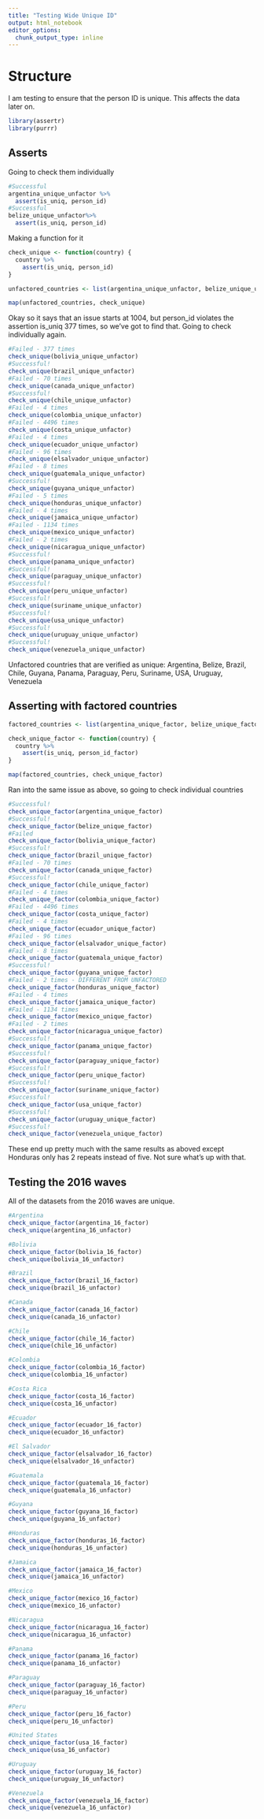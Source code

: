 ```yaml
---
title: "Testing Wide Unique ID"
output: html_notebook
editor_options: 
  chunk_output_type: inline
---
```


# Structure
I am testing to ensure that the person ID is unique. This affects the data later on.

```r
library(assertr)
library(purrr)
```


## Asserts
Going to check them individually
```r
#Successful
argentina_unique_unfactor %>% 
  assert(is_uniq, person_id)
#Successful
belize_unique_unfactor%>% 
  assert(is_uniq, person_id)
```

Making a function for it
```r
check_unique <- function(country) {
  country %>% 
    assert(is_uniq, person_id)
}
```

```r
unfactored_countries <- list(argentina_unique_unfactor, belize_unique_unfactor, bolivia_unique_unfactor, brazil_unique_unfactor, canada_unique_unfactor, chile_unique_unfactor, colombia_unique_unfactor, costa_unique_unfactor, ecuador_unique_unfactor, elsalvador_unique_unfactor, guatemala_unique_unfactor, guyana_unique_unfactor, honduras_unique_unfactor, jamaica_unique_unfactor, mexico_unique_unfactor, nicaragua_unique_unfactor, panama_unique_unfactor, paraguay_unique_unfactor, peru_unique_unfactor, suriname_unique_unfactor, usa_unique_unfactor, uruguay_unique_unfactor, venezuela_unique_unfactor)
```

```r
map(unfactored_countries, check_unique)
```

Okay so it says that an issue starts at 1004, but person_id violates the assertion is_uniq 377 times, so we've got to find that. Going to check individually again.

```r
#Failed - 377 times
check_unique(bolivia_unique_unfactor)
#Successful!
check_unique(brazil_unique_unfactor)
#Failed - 70 times
check_unique(canada_unique_unfactor)
#Successful!
check_unique(chile_unique_unfactor)
#Failed - 4 times
check_unique(colombia_unique_unfactor)
#Failed - 4496 times
check_unique(costa_unique_unfactor)
#Failed - 4 times
check_unique(ecuador_unique_unfactor)
#Failed - 96 times
check_unique(elsalvador_unique_unfactor)
#Failed - 8 times
check_unique(guatemala_unique_unfactor)
#Successful!
check_unique(guyana_unique_unfactor)
#Failed - 5 times
check_unique(honduras_unique_unfactor)
#Failed - 4 times
check_unique(jamaica_unique_unfactor)
#Failed - 1134 times
check_unique(mexico_unique_unfactor)
#Failed - 2 times
check_unique(nicaragua_unique_unfactor)
#Successful!
check_unique(panama_unique_unfactor)
#Successful!
check_unique(paraguay_unique_unfactor)
#Successful!
check_unique(peru_unique_unfactor)
#Successful!
check_unique(suriname_unique_unfactor)
#Successful!
check_unique(usa_unique_unfactor)
#Successful!
check_unique(uruguay_unique_unfactor)
#Successful!
check_unique(venezuela_unique_unfactor)
```

Unfactored countries that are verified as unique:
Argentina, Belize, Brazil, Chile, Guyana, Panama, Paraguay, Peru, Suriname, USA, Uruguay, Venezuela

## Asserting with factored countries

```r
factored_countries <- list(argentina_unique_factor, belize_unique_factor, bolivia_unique_factor, brazil_unique_factor, canada_unique_factor, chile_unique_factor, colombia_unique_factor, costa_unique_factor, ecuador_unique_factor, elsalvador_unique_factor, guatemala_unique_factor, guyana_unique_factor, honduras_unique_factor, jamaica_unique_factor, mexico_unique_factor, nicaragua_unique_factor, panama_unique_factor, paraguay_unique_factor, peru_unique_factor, suriname_unique_factor, usa_unique_factor, uruguay_unique_factor, venezuela_unique_factor)
```

```r
check_unique_factor <- function(country) {
  country %>% 
    assert(is_uniq, person_id_factor)
}
```

```r
map(factored_countries, check_unique_factor)
```

Ran into the same issue as above, so going to check individual countries
```r
#Successful!
check_unique_factor(argentina_unique_factor)
#Successful!
check_unique_factor(belize_unique_factor)
#Failed
check_unique_factor(bolivia_unique_factor)
#Successful!
check_unique_factor(brazil_unique_factor)
#Failed - 70 times
check_unique_factor(canada_unique_factor)
#Successful!
check_unique_factor(chile_unique_factor)
#Failed - 4 times
check_unique_factor(colombia_unique_factor)
#Failed - 4496 times
check_unique_factor(costa_unique_factor)
#Failed - 4 times
check_unique_factor(ecuador_unique_factor)
#Failed - 96 times
check_unique_factor(elsalvador_unique_factor)
#Failed - 8 times
check_unique_factor(guatemala_unique_factor)
#Successful!
check_unique_factor(guyana_unique_factor)
#Failed - 2 times - DIFFERENT FROM UNFACTORED
check_unique_factor(honduras_unique_factor)
#Failed - 4 times
check_unique_factor(jamaica_unique_factor)
#Failed - 1134 times
check_unique_factor(mexico_unique_factor)
#Failed - 2 times
check_unique_factor(nicaragua_unique_factor)
#Successful!
check_unique_factor(panama_unique_factor)
#Successful!
check_unique_factor(paraguay_unique_factor)
#Successful!
check_unique_factor(peru_unique_factor)
#Successful!
check_unique_factor(suriname_unique_factor)
#Successful!
check_unique_factor(usa_unique_factor)
#Successful!
check_unique_factor(uruguay_unique_factor)
#Successful!
check_unique_factor(venezuela_unique_factor)
```

These end up pretty much with the same results as aboved except Honduras only has 2 repeats instead of five. Not sure what's up with that.

## Testing the 2016 waves
All of the datasets from the 2016 waves are unique.
```r
#Argentina
check_unique_factor(argentina_16_factor)
check_unique(argentina_16_unfactor)

#Bolivia
check_unique_factor(bolivia_16_factor)
check_unique(bolivia_16_unfactor)

#Brazil
check_unique_factor(brazil_16_factor)
check_unique(brazil_16_unfactor)

#Canada
check_unique_factor(canada_16_factor)
check_unique(canada_16_unfactor)

#Chile
check_unique_factor(chile_16_factor)
check_unique(chile_16_unfactor)

#Colombia
check_unique_factor(colombia_16_factor)
check_unique(colombia_16_unfactor)

#Costa Rica
check_unique_factor(costa_16_factor)
check_unique(costa_16_unfactor)

#Ecuador
check_unique_factor(ecuador_16_factor)
check_unique(ecuador_16_unfactor)

#El Salvador
check_unique_factor(elsalvador_16_factor)
check_unique(elsalvador_16_unfactor)

#Guatemala
check_unique_factor(guatemala_16_factor)
check_unique(guatemala_16_unfactor) 

#Guyana
check_unique_factor(guyana_16_factor)
check_unique(guyana_16_unfactor)

#Honduras
check_unique_factor(honduras_16_factor)
check_unique(honduras_16_unfactor)

#Jamaica
check_unique_factor(jamaica_16_factor) 
check_unique(jamaica_16_unfactor)

#Mexico
check_unique_factor(mexico_16_factor)
check_unique(mexico_16_unfactor)

#Nicaragua
check_unique_factor(nicaragua_16_factor)
check_unique(nicaragua_16_unfactor)

#Panama
check_unique_factor(panama_16_factor)
check_unique(panama_16_unfactor)

#Paraguay
check_unique_factor(paraguay_16_factor)
check_unique(paraguay_16_unfactor)

#Peru
check_unique_factor(peru_16_factor)
check_unique(peru_16_unfactor)

#United States
check_unique_factor(usa_16_factor)
check_unique(usa_16_unfactor)

#Uruguay
check_unique_factor(uruguay_16_factor) 
check_unique(uruguay_16_unfactor)

#Venezuela
check_unique_factor(venezuela_16_factor) 
check_unique(venezuela_16_unfactor)
```